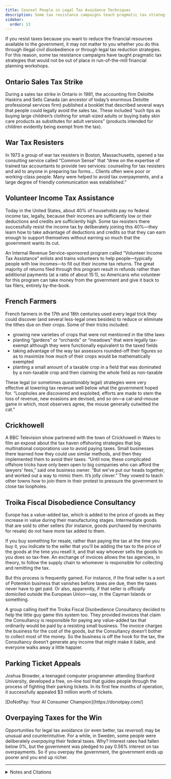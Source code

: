 ```yaml
---
title: Counsel People in Legal Tax Avoidance Techniques
description: Some tax resistance campaigns teach pragmatic tax strategies that would not be out of place in run-of-the-mill financial planning workshops.
sidebar:
  order: 13
---
```


If you resist taxes because you want to reduce the financial resources available to the government, it may not matter to you whether you do this through illegal civil disobedience or through legal tax reduction strategies.
For this reason, some tax resistance campaigns have taught pragmatic tax strategies that would not be out of place in run-of-the-mill financial planning workshops.

## <Badge text="Example" size="medium" /> Ontario Sales Tax Strike

During a sales tax strike in Ontario in 1981, the accounting firm Deloitte Haskins and Sells Canada (an ancestor of today’s enormous Deloitte professional services firm) published a booklet that described several ways that people could legally avoid the sales tax.
These included “such tips as buying large children’s clothing for small-sized adults or buying baby skin care products as substitutes for adult versions” (products intended for children evidently being exempt from the tax).

## <Badge text="Example" size="medium" /> War Tax Resisters

In 1973 a group of war tax resisters in Boston, Massachusetts, opened a tax consulting service called “Common Sense” that “drew on the expertise of trained tax accountants to provide two services: counseling for tax resisters and aid to anyone in preparing tax forms…
Clients often were poor or working-class people.
Many were helped to avoid tax overpayments, and a large degree of friendly communication was established.”

## <Badge text="Example" size="medium" /> Volunteer Income Tax Assistance

Today in the United States, about 40% of households pay no federal income tax, legally, because their incomes are sufficiently low or their deductions and credits are sufficiently high.
Some tax resisters there successfully resist the income tax by deliberately joining this 40%—they learn how to take advantage of deductions and credits so that they can earn enough to support themselves without earning so much that the government wants its cut.

An Internal Revenue Service-sponsored program called “Volunteer Income Tax Assistance” enlists and trains volunteers to help people—typically people with low incomes—to fill out their income tax returns.
The great majority of returns filed through this program result in refunds rather than additional payments (at a ratio of about 15:1), so Americans who volunteer for this program can take money from the government and give it back to tax filers, entirely by-the-book.

## <Badge text="Example" size="medium" /> French Farmers

French farmers in the 17th and 18th centuries used every legal trick they could discover (and several less-legal ones besides) to reduce or eliminate the tithes due on their crops.
Some of their tricks included:

* growing new varieties of crops that were not mentioned in the tithe laws
* planting “gardens” or “orchards” or “meadows” that were legally tax-exempt although they were functionally equivalent to the taxed fields
* taking advantage of the way tax assessors rounded-off their figures so as to maximize how much of their crops would be mathematically exempted
* planting a small amount of a taxable crop in a field that was dominated by a non-taxable crop and then claiming the whole field as non-taxable

These legal (or sometimes <em>questionably</em> legal) strategies were very effective at lowering tax revenue well below what the government hoped for.
“Loopholes are discovered and exploited, efforts are made to stem the loss of revenue, new evasions are devised, and so on—a cat-and-mouse game in which, most observers agree, the mouse generally outwitted the cat.”

## <Badge text="Example" size="medium" /> Crickhowell

A BBC Television show partnered with the town of Crickhowell in Wales to film an exposé about the tax haven offshoring strategies that big multinational corporations use to avoid paying taxes.
Small businesses there learned how they could use similar methods, and then they implemented them to avoid their taxes.
“Until now, these complicated offshore tricks have only been open to big companies who can afford the lawyers’ fees,” said one business owner.
“But we’ve put our heads together, and worked out a way to mimic them. It’s jolly clever.”
They vowed to teach other towns how to join them in their protest to pressure the government to close tax loopholes.

## <Badge text="Example" size="medium" /> Troika Fiscal Disobedience Consultancy

Europe has a value-added tax, which is added to the price of goods as they increase in value during their manufacturing stages.
Intermediate goods that are sold to other sellers (for instance, goods purchased by merchants for resale) do not have more tax added to them.

If you buy something for resale, rather than paying the tax at the time you buy it, you indicate to the seller that you’ll be adding the tax to the price of the goods at the time you resell it, and that way whoever sells the goods to you does so tax-free.
An exchange of invoices allows the tax agencies, in theory, to follow the supply chain to whomever is responsible for collecting and remitting the tax.

But this process is frequently gamed.
For instance, if the final seller is a sort of Potemkin business that vanishes before taxes are due, then the taxes never have to get paid.
Or also, apparently, if that seller is officially domiciled outside the European Union—say, in the Cayman Islands or something.

A group calling itself the Troika Fiscal Disobedience Consultancy decided to help the little guy game this system too.
They provided invoices that claim the Consultancy is responsible for paying any value-added tax that ordinarily would be paid by a resisting small business.
The invoice charges the business for the cost of the goods, but the Consultancy doesn’t bother to collect most of the money.
So the business is off the hook for the tax, the Consultancy doesn’t generate any income that might make it liable, and everyone walks away a little happier.

## <Badge text="Example" size="medium" /> Parking Ticket Appeals

Joshua Browder, a teenaged computer programmer attending Stanford University, developed a free, on-line tool that guides people through the process of fighting their parking tickets.
In its first few months of operation, it successfully appealed $3 million worth of tickets.

<Aside type="tip" title="Links">
[DoNotPay: Your AI Consumer Champion](https://donotpay.com/)
</Aside>

## <Badge text="Example" size="medium" /> Overpaying Taxes for the Win

Opportunities for legal tax avoidance (or even better, tax <em>reversal</em>) may be unusual and counterintuitive.
For a while, in Sweden, some people were deliberately <em>overpaying</em> their federal taxes.
Why?
Interest rates had fallen below 0%, but the government was pledged to pay 0.56% interest on tax overpayments.
So if you overpay the government, the government ends up poorer and you end up richer.

<hr />

<details>
<summary>Notes and Citations</summary>

* “Province-wide sales tax boycott urged” <i>The [Ottawa] Citizen</i> 27 October 1981, p. 12
* “On the Growing Edge” <i>Friends Journal</i> 1 May 1973, p. 258
* NWTRCC’s pamphlet [<i>Low Income/Simple Living As War Tax Resistance</i>](https://nwtrcc.org/PDFs/practical5.pdf) (2007)
* Scott, James C. “Dissimulation in Practice” <i>Decoding Subaltern Politics: Ideology, Disguise, and Resistance in Agrarian Politics</i> (2013)
* Sherwin, Adam [“Crickhowell: Welsh town moves ‘offshore’ to avoid tax on local business”](https://www.independent.co.uk/news/uk/crickhowell-welsh-town-moves-offshore-to-avoid-tax-on-local-business-a6728971.html) <i>Independent</i> 10 November 2015
* Muñoz, Alba “Un paraíso fiscal para todos, ¿la rebelión decisiva?” <i>PlayGround</i> 26 January 2016
* Garfield, Leanna [“A 19-year-old made a free robot lawyer that has appealed $3 million in parking tickets”](https://www.businessinsider.com/joshua-browder-bot-for-parking-tickets-2016-2) <i>Business Insider</i> 18 February 2016
* A.R. “Why Swedes overpay their taxes” <i>The Economist</i> 23 February 2017

</details>
